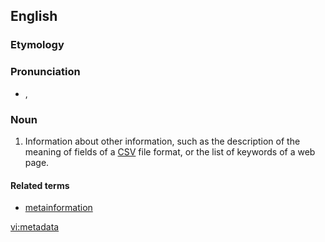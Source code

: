 ==English==
{{wikipedia}}

===Etymology===
{{prefix|meta|data}}

===Pronunciation===
* {{a|UK}} {{IPA|/ˈmɛt.əˌdeɪ.tə/}}, {{SAMPA|/"mEt.@%deI.t@/}}

{{rfap}}

===Noun===
{{en-noun|-}}

# Information about other information, such as the description of the meaning of fields of a [[CSV]] file format, or the list of keywords of a web page.

====Related terms====
* [[metainformation]]

[[vi:metadata]]